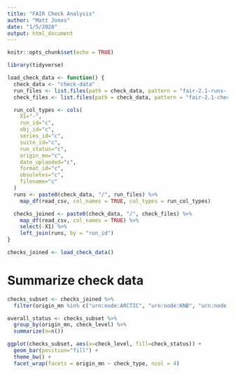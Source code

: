 ```yaml
---
title: "FAIR Check Analysis"
author: "Matt Jones"
date: "1/5/2020"
output: html_document
---
```


```r
knitr::opts_chunk$set(echo = TRUE)
```

```r
library(tidyverse)
```

```r
load_check_data <- function() {
  check_data <- "check-data"
  run_files <- list.files(path = check_data, pattern = "fair-2.1-runs-.*\\.csv$")
  check_files <- list.files(path = check_data, pattern = "fair-2.1-checks-.*\\.csv$")

  run_col_types <- cols(
    X1="-",
    run_id="c",
    obj_id="c",
    series_id="c",
    suite_id="c",
    run_status="c",
    origin_mn="c",
    date_uplaoded="c",
    format_id="c",
    obsoletes="c",
    filename="c"
  )
  runs <- paste0(check_data, "/", run_files) %>%
    map_df(read_csv, col_names = TRUE, col_types = run_col_types)

  checks_joined <- paste0(check_data, "/", check_files) %>%
    map_df(read_csv, col_names = TRUE) %>%
    select(-X1) %>%
    left_join(runs, by = "run_id")
}

checks_joined <- load_check_data()
```

# Summarize check data

```r
checks_subset <- checks_joined %>% 
  filter(origin_mn %in% c("urn:node:ARCTIC", "urn:node:KNB", "urn:node:ESS_DIVE"))

overall_status <- checks_subset %>% 
  group_by(origin_mn, check_level) %>% 
  summarize(n=n())

ggplot(checks_subset, aes(x=check_level, fill=check_status)) + 
  geom_bar(position="fill") +
  theme_bw() +
  facet_wrap(facets = origin_mn ~ check_type, ncol = 4)
```

